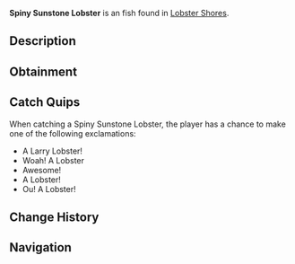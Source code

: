 {{FishInfobox
|image          = Spiny Sunstone Lobster.png
|rarity         = Uncommon
|sea            = First Sea
|location       = [[Lobster Shores]]
|sublocation    = 
|sources        = Lobster Cage
|radar_location = 
|xp             = 220
|weather        = Clear
|time           = 
|season         = Summer, Autumn
|bait           = 
|base_weight    = 17
|base_value     = 430
|weight_range   = 12.5
|base_chance    = 85
|base_resil     = 85
}}
'''Spiny Sunstone Lobster''' is an {{Rarity|Uncommon}} fish found in [[Lobster Shores]].

== Description ==
{{Description|Lobsters are valuable crustaceans known for their rich, succulent meat. Lobsters are most active in the summer to autumn, and are commonly caught in crab cages during calm clear days.|Bestiary Entry}}

== Obtainment ==
{{Description|Caught in oceans using a lobster cage.|Bestiary Hint}}

== Catch Quips ==
When catching a Spiny Sunstone Lobster, the player has a chance to make one of the following exclamations:
* A Larry Lobster!
* Woah! A Lobster
* Awesome!
* A Lobster!
* Ou! A Lobster!

== Change History ==
{{Change History|{{subst:Current Version}}}}

== Navigation ==
{{Fish Navbox|Lobster Shores}}